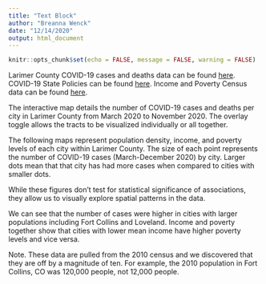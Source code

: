 ```yaml
---
title: "Text Block"
author: "Breanna Wenck"
date: "12/14/2020"
output: html_document
---
```


```r
knitr::opts_chunk$set(echo = FALSE, message = FALSE, warning = FALSE)
```


Larimer County COVID-19 cases and deaths data can be found [here](https://www.larimer.org/health/communicable-disease/coronavirus-covid-19/larimer-county-positive-covid-19-numbers). 
COVID-19 State Policies can be found [here](https://healthdata.gov/dataset/covid-19-state-and-county-policy-orders).
Income and Poverty Census data can be found [here](https://data-cdphe.opendata.arcgis.com/datasets/). 

The interactive map details the number of COVID-19 cases and deaths per city in 
Larimer County from March 2020 to November 2020. The overlay toggle allows the 
tracts to be visualized individually or all together. 

The following maps represent population density, income, and poverty levels 
of each city within Larimer County. The size of each point represents the 
number of COVID-19 cases (March-December 2020) by city. Larger dots mean that 
that city has had more cases when compared to cities with smaller dots.

While these figures don't test for statistical significance of associations, 
they allow us to visually explore spatial patterns in the data.

We can see that the number of cases were higher in cities with larger 
populations including Fort Collins and Loveland. Income and poverty together 
show that cities with lower mean income have higher poverty levels and vice versa. 

Note. These data are pulled from the 2010 census and we discovered that they 
are off by a magnitude of ten. For example, the 2010 population in 
Fort Collins, CO was 120,000 people, not 12,000 people.


